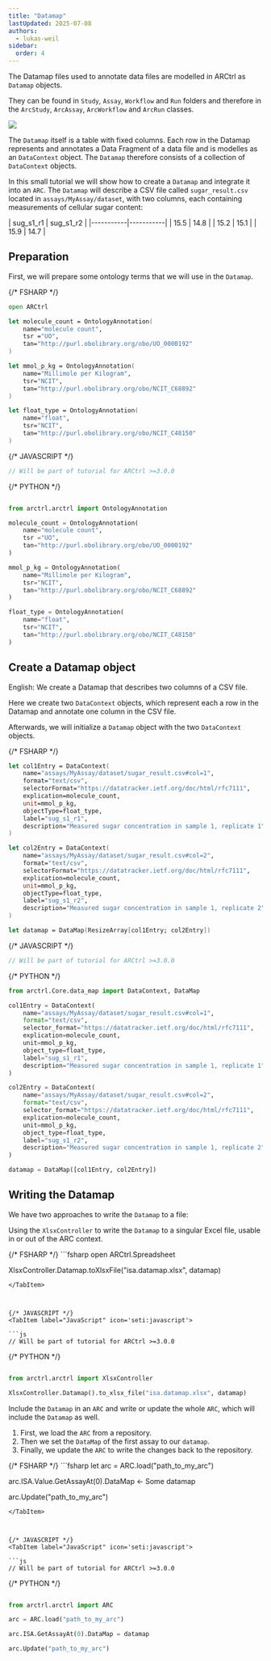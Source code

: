 ```yaml
---
title: "Datamap"
lastUpdated: 2025-07-08
authors:
  - lukas-weil
sidebar:
  order: 4
---
```



The Datamap files used to annotate data files are modelled in ARCtrl as `Datamap` objects.

They can be found in `Study`, `Assay`, `Workflow` and `Run` folders and therefore in the `ArcStudy`, `ArcAssay`, `ArcWorkflow` and `ArcRun` classes.

![](@images/arctrl/datamap.png)

The `Datamap` itself is a table with fixed columns. Each row in the Datamap represents and annotates a Data Fragment of a data file and is modelles as an `DataContext` object. The `Datamap` therefore consists of a collection of `DataContext` objects.

In this small tutorial we will show how to create a `Datamap` and integrate it into an `ARC`. The `Datamap` will describe a CSV file called `sugar_result.csv` located in `assays/MyAssay/dataset`, with two columns, each containing measurements of cellular sugar content:

<Card icon='seti:csv' title="sugar_result.csv">
| sug_s1_r1 | sug_s1_r2 |
|-----------|-----------|
| 15.5      | 14.8      |
| 15.2      | 15.1      |
| 15.9      | 14.7      |
</Card>


## Preparation

First, we will prepare some ontology terms that we will use in the `Datamap`.

<Tabs syncKey="pl">

{/* FSHARP */}
<TabItem label="FSharp" icon='seti:'>
```fsharp
open ARCtrl

let molecule_count = OntologyAnnotation(
    name="molecule count",
    tsr ="UO",
    tan="http://purl.obolibrary.org/obo/UO_0000192"
)

let mmol_p_kg = OntologyAnnotation(
    name="Millimole per Kilogram",
    tsr="NCIT",
    tan="http://purl.obolibrary.org/obo/NCIT_C68892"
)

let float_type = OntologyAnnotation(
    name="float",
    tsr="NCIT",
    tan="http://purl.obolibrary.org/obo/NCIT_C48150"
)

```
</TabItem>



{/* JAVASCRIPT */}
<TabItem label="JavaScript" icon='seti:javascript'>

```js
// Will be part of tutorial for ARCtrl >=3.0.0
```
</TabItem>


{/* PYTHON */}
<TabItem label="Python" icon='seti:python'>
```py

from arctrl.arctrl import OntologyAnnotation

molecule_count = OntologyAnnotation(
    name="molecule count",
    tsr ="UO",
    tan="http://purl.obolibrary.org/obo/UO_0000192"
)

mmol_p_kg = OntologyAnnotation(
    name="Millimole per Kilogram",
    tsr="NCIT",
    tan="http://purl.obolibrary.org/obo/NCIT_C68892"
)

float_type = OntologyAnnotation(
    name="float",
    tsr="NCIT",
    tan="http://purl.obolibrary.org/obo/NCIT_C48150"
)
```

</TabItem>
</Tabs>


## Create a Datamap object

English:
We create a Datamap that describes two columns of a CSV file.

Here we create two `DataContext` objects, which represent each a row in the Datamap and annotate one column in the CSV file.

Afterwards, we will initialize a `Datamap` object with the two `DataContext` objects.

<Tabs syncKey="pl">

{/* FSHARP */}
<TabItem label="FSharp" icon='seti:'>
```fsharp
let col1Entry = DataContext(
    name="assays/MyAssay/dataset/sugar_result.csv#col=1",
    format="text/csv",
    selectorFormat="https://datatracker.ietf.org/doc/html/rfc7111",
    explication=molecule_count,
    unit=mmol_p_kg,
    objectType=float_type,
    label="sug_s1_r1",
    description="Measured sugar concentration in sample 1, replicate 1"
)

let col2Entry = DataContext(
    name="assays/MyAssay/dataset/sugar_result.csv#col=2",
    format="text/csv",
    selectorFormat="https://datatracker.ietf.org/doc/html/rfc7111",
    explication=molecule_count,
    unit=mmol_p_kg,
    objectType=float_type,
    label="sug_s1_r2",
    description="Measured sugar concentration in sample 1, replicate 2"
)

let datamap = DataMap(ResizeArray[col1Entry; col2Entry])
```
</TabItem>



{/* JAVASCRIPT */}
<TabItem label="JavaScript" icon='seti:javascript'>

```js
// Will be part of tutorial for ARCtrl >=3.0.0
```
</TabItem>


{/* PYTHON */}
<TabItem label="Python" icon='seti:python'>
```py
from arctrl.Core.data_map import DataContext, DataMap

col1Entry = DataContext(
    name="assays/MyAssay/dataset/sugar_result.csv#col=1",
    format="text/csv",
    selector_format="https://datatracker.ietf.org/doc/html/rfc7111",
    explication=molecule_count,
    unit=mmol_p_kg,
    object_type=float_type,
    label="sug_s1_r1",
    description="Measured sugar concentration in sample 1, replicate 1"
)

col2Entry = DataContext(
    name="assays/MyAssay/dataset/sugar_result.csv#col=2",
    format="text/csv",
    selector_format="https://datatracker.ietf.org/doc/html/rfc7111",
    explication=molecule_count,
    unit=mmol_p_kg,
    object_type=float_type,
    label="sug_s1_r2",
    description="Measured sugar concentration in sample 1, replicate 2"
)

datamap = DataMap([col1Entry, col2Entry])
```

</TabItem>
</Tabs>

## Writing the Datamap

We have two approaches to write the `Datamap` to a file:

<Card title="1. Single File">

Using the `XlsxController` to write the `Datamap` to a singular Excel file, usable in or out of the ARC context.

<Tabs syncKey="pl">
{/* FSHARP */}
<TabItem label="FSharp" icon='seti:'>
```fsharp
open ARCtrl.Spreadsheet

XlsxController.Datamap.toXlsxFile("isa.datamap.xlsx", datamap)

```
</TabItem>



{/* JAVASCRIPT */}
<TabItem label="JavaScript" icon='seti:javascript'>

```js
// Will be part of tutorial for ARCtrl >=3.0.0
```
</TabItem>


{/* PYTHON */}
<TabItem label="Python" icon='seti:python'>
```py

from arctrl.arctrl import XlsxController

XlsxController.Datamap().to_xlsx_file("isa.datamap.xlsx", datamap)

```
</TabItem>
</Tabs>

</Card>

<Card title="2. As part of an ARC">

Include the `Datamap` in an `ARC` and write or update the whole `ARC`, which will include the `Datamap` as well.

1. First, we load the `ARC` from a repository.
2. Then we set the `DataMap` of the first assay to our `datamap`.
3. Finally, we update the `ARC` to write the changes back to the repository.

<Tabs syncKey="pl">
{/* FSHARP */}
<TabItem label="FSharp" icon='seti:'>
```fsharp
let arc = ARC.load("path_to_my_arc")

arc.ISA.Value.GetAssayAt(0).DataMap <- Some datamap

arc.Update("path_to_my_arc")

```
</TabItem>



{/* JAVASCRIPT */}
<TabItem label="JavaScript" icon='seti:javascript'>

```js
// Will be part of tutorial for ARCtrl >=3.0.0
```
</TabItem>


{/* PYTHON */}
<TabItem label="Python" icon='seti:python'>
```py

from arctrl.arctrl import ARC

arc = ARC.load("path_to_my_arc")

arc.ISA.GetAssayAt(0).DataMap = datamap

arc.Update("path_to_my_arc")

```
</TabItem>
</Tabs>
</Card>